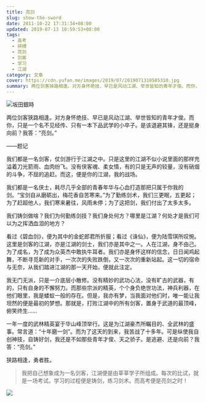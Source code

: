 ```yaml
---
title: 亮剑
slug: show-the-sword
date: 2011-10-22 17:31:34+08:00
updated: 2019-07-13 10:59:53+08:00
tags:
  - 高考
  - 拼搏
  - 亮剑
  - 剑客
  - 学习
  - 江湖
category: 文章
cover: https://cdn.yufan.me/images/2019/07/2019071310585310.jpg
summary: 两位剑客狭路相逢。对方身怀绝技、早已是风动江湖、举世皆知的青年才俊。而你，只是一个名不见经传、只有一本下品武学的小卒子。是该退避其芒，还是挺身向前？我答：“亮剑。”
---
```


![坂田銀時](https://cdn.yufan.me/images/2019/07/2019071310502777.jpg)

<MusicPlayer netease={26124988} />

两位剑客狭路相逢。对方身怀绝技、早已是风动江湖、举世皆知的青年才俊。而你，只是一个名不见经传、只有一本下品武学的小卒子。是该退避其锋，还是挺身向前？我答：“亮剑。”

——题记

我们都是一名剑客，仗剑游行于江湖之中。只是这里的江湖不似小说里面的那样充溢着刀光箭雨、血肉纷飞。没有侠客魂、柔女情，有的只是无声的较量，没有硝烟的斗争，不屈的追赶。而这，便是你的江湖，我的战场。

我们都是一名侠士，耗尽几乎全部的青春年华与心血打造那把只属于你我的剑。“宝剑自从磨砺出，梅花香自苦寒来。”为了勤练剑术，我们三更眠，五更起；为了赶超他人，我们寒来暑往，风雨未停；为了这把剑，我们付出了太多太多。

我们铸剑做啥？我们为何勤练剑技？我们身处何方？哪里是江湖？何处才是我们可以为之挥洒血泪的地方？

看过《碧血剑》，便为其中的金蛇郎君所折服；看过《诛仙》，便为陆雪琪所叹惋。这里是剑客的江湖，亦是江湖的剑士，我们亦是其中之一。人在江湖，身不由己。为了成名，为了成为众英杰中敢执牛耳者。我们亦是身怀这样的信念，日日闻鸡起舞，不断寻觅新的对手，一次次的失败跌倒，又一次次的重新站起。这一切的宿命与无奈，从我们踏进江湖的那一天开始，便就此注定。

我无门无派，只是一介底层小散修。没有精妙的武功心法，没有旷古的武器，有的，只有自身的不懈努力。而那些宗派的精英，个个身负绝世功法，神兵利器，在他们眼里，我是蝼蚁一般的存在。但是，我亦有梦，当我面对他们时，唯一能让我坦然的便是最初的梦想。那就是，打败江湖中的所有剑客，置身于武道的最顶峰，俯笑终生……

一年一度的武林精英宴于华山峰顶举行。这是为江湖豪杰所瞩目的、全武林的盛事。常言道：“十年磨一剑”。而为了这天的到来，我苦战了十多年。可是纵使我自创神技，自铸好剑，我还是不如那些青年才俊、天之骄子。是逃避、还是向前？我答：“亮剑。”

狭路相逢，勇者胜。

> 我把自己想象成为一名剑客，江湖便是由莘莘学子所组成。每次的比试，就是一场考试。学习的过程便是铸剑，练习剑术。而高考便是亮剑之时！

![](https://cdn.yufan.me/images/2019/07/2019071310542523.jpg)
